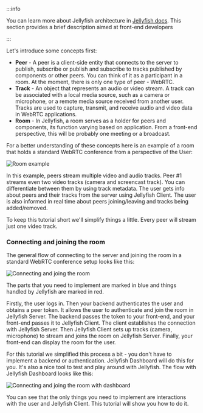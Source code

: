 :::info

You can learn more about Jellyfish architecture in [Jellyfish
docs](https://jellyfish-dev.github.io/jellyfish-docs/). This section provides a
brief description aimed at front-end developers

:::

Let's introduce some concepts first:

- **Peer** - A peer is a client-side entity that connects to the server to
  publish, subscribe or publish and subscribe to tracks published by components
  or other peers. You can think of it as a participant in a room. At the moment,
  there is only one type of peer - WebRTC.
- **Track** - An object that represents an audio or video stream. A track can be
  associated with a local media source, such as a camera or microphone, or a
  remote media source received from another user. Tracks are used to capture,
  transmit, and receive audio and video data in WebRTC applications.
- **Room** - In Jellyfish, a room serves as a holder for peers and components,
  its function varying based on application. From a front-end perspective, this will
  be probably one meeting or a broadcast.

For a better understanding of these concepts here is an example of a room that
holds a standard WebRTC conference from a perspective of the User:

![Room example](/img/tutorials/room_example.png)

In this example, peers stream multiple video and audio tracks. Peer #1 streams
even two video tracks (camera and screencast track). You can differentiate
between them by using track metadata. The user gets info about peers and their
tracks from the server using Jellyfish Client. The user is also informed in real
time about peers joining/leaving and tracks being added/removed.

To keep this tutorial short we'll simplify things a little. Every peer will stream just one
video track.

### Connecting and joining the room

The general flow of connecting to the server and joining the room in a standard
WebRTC conference setup looks like this:

![Connecting and joing the room](/img/tutorials/connection.png)

The parts that you need to implement are marked in blue and things handled by
Jellyfish are marked in red.

Firstly, the user logs in. Then your backend authenticates the user and obtains
a peer token. It allows the user to authenticate and join the room in Jellyfish
Server. The backend passes the token to your front-end, and your front-end passes
it to Jellyfish Client. The client establishes the connection with Jellyfish
Server. Then Jellyfish Client sets up tracks (camera, microphone) to stream and
joins the room on Jellyfish Server. Finally, your front-end can display the room
for the user.

For this tutorial we simplified this process a bit - you don't have to implement
a backend or authentication. Jellyfish Dashboard will do this for you. It's also
a nice tool to test and play around with Jellyfish. The flow with Jellyfish
Dashboard looks like this:

![Connecting and joing the room with dashboard](/img/tutorials/dashboard_connection.png)

You can see that the only things you need to implement are interactions with the
user and Jellyfish Client. This tutorial will show you how to do it.
